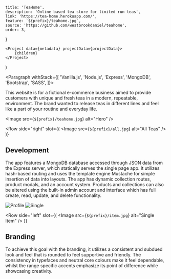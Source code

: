 
    title: 'TeaHome',
    description: 'Online based tea store for limited run teas',
    link: 'https://tea-home.herokuapp.com/',
    feature: `${prefix}/teahome.jpg`,
    source: 'https://github.com/westbrookdaniel/teahome',
    order: 3,
}

    <Project data={metadata} projectData={projectData}>
        {children}
    </Project>
)

<Paragraph withStack={[
	'Vanilla.js',
	'Node.js',
	'Express',
	'MongoDB',
	'Bootstrap',
	'SASS',
]}>

This website is for a fictional e-commerce business aimed to provide customers
with unique and fresh teas in a modern, repeatable, environment. The brand
wanted to release teas in different lines and feel like a part of your
routine and everyday life.

</Paragraph>

<Image src={`${prefix}/teahome.jpg`} alt="Hero" />

<Row 
	side="right" 
	slot={(
		<Image src={`${prefix}/all.jpg`} alt="All Teas" />
	)}
>

## Development

The app features a MongoDB database accessed through JSON data from the
Express server, which statically serves the single page app. It utilizes
hash-based routing and uses the template engine Mustache for simple insertion
of data into layouts. The app has dynamic collection routes, product modals,
and an account system. Products and collections can also be altered using
the built-in admin account and interface which has full create, read,
update, and delete functionality.

</Row>

<Gallery>
    <Image src={`${prefix}/profile.jpg`} alt="Profile" />
    <Image src={`${prefix}/single.jpg`} alt="Single" />
</Gallery>

<Row 
	side="left" 
	slot={(
		<Image src={`${prefix}/item.jpg`} alt="Single Item" />
	)}
>

## Branding

To achieve this goal with the branding, it utilizes a consistent and subdued
look and feel that is rounded to feel supportive and friendly. The consistency
in typefaces and neutral core colours make it feel dependable, whilst the range
specific accents emphasize its point of difference while showcasing creativity.

</Row>
